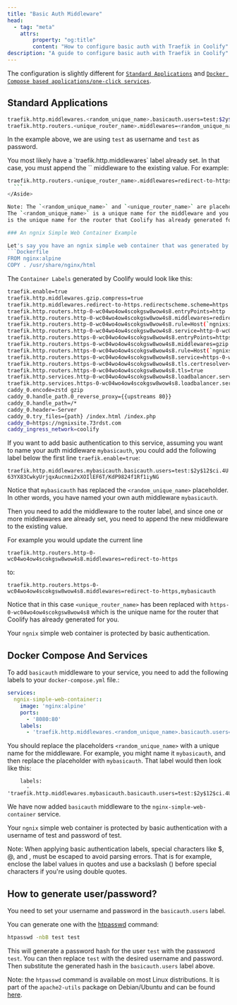 ```yaml
---
title: "Basic Auth Middleware"
head:
  - tag: "meta"
    attrs:
        property: "og:title"
        content: "How to configure basic auth with Traefik in Coolify"
description: "A guide to configure basic auth with Traefik in Coolify"
---
```



The configuration is slightly different for [`Standard Applications`](#standard-applications) and [`Docker Compose based applications/one-click services`](#docker-compose-and-services).

## Standard Applications

```bash
traefik.http.middlewares.<random_unique_name>.basicauth.users=test:$2y$12$ci.4U63YX83CwkyUrjqxAucnmi2xXOIlEF6T/KdP9824f1Rf1iyNG
traefik.http.routers.<unique_router_name>.middlewares=<random_unique_name>
```

In the example above, we are using `test` as username and `test` as password.

<Aside type="tip">
  You most likely have a `traefik.http.middlewares` label already set. In that case, you must append the `<random_unique_name>` middleware to the existing value.
  For example:

  ```bash
  traefik.http.routers.<unique_router_name>.middlewares=redirect-to-https,<random_unique_name>
    ```
</Aside>

Note: The `<random_unique_name>` and `<unique_router_name>` are placeholders. You need to replace them when you add them to your own labels section.
The `<random_unique_name>` is a unique name for the middleware and you need to make that up yourself. The `<unique_router_name>`
is the unique name for the router that Coolify has already generated for you.

### An ngnix Simple Web Container Example

Let's say you have an ngnix simple web container that was generated by Coolify with the following Dockerfile:
```Dockerfile
FROM nginx:alpine
COPY . /usr/share/nginx/html
```

The  `Container Labels` generated by Coolify would look like this:

```bash
traefik.enable=true
traefik.http.middlewares.gzip.compress=true
traefik.http.middlewares.redirect-to-https.redirectscheme.scheme=https
traefik.http.routers.http-0-wc04wo4ow4scokgsw8wow4s8.entryPoints=http
traefik.http.routers.http-0-wc04wo4ow4scokgsw8wow4s8.middlewares=redirect-to-https
traefik.http.routers.http-0-wc04wo4ow4scokgsw8wow4s8.rule=Host(`ngnixsite.mysite.com`) && PathPrefix(`/`)
traefik.http.routers.http-0-wc04wo4ow4scokgsw8wow4s8.service=http-0-wc04wo4ow4scokgsw8wow4s8
traefik.http.routers.https-0-wc04wo4ow4scokgsw8wow4s8.entryPoints=https
traefik.http.routers.https-0-wc04wo4ow4scokgsw8wow4s8.middlewares=gzip
traefik.http.routers.https-0-wc04wo4ow4scokgsw8wow4s8.rule=Host(`ngnixsite.mysite.com`) && PathPrefix(`/`)
traefik.http.routers.https-0-wc04wo4ow4scokgsw8wow4s8.service=https-0-wc04wo4ow4scokgsw8wow4s8
traefik.http.routers.https-0-wc04wo4ow4scokgsw8wow4s8.tls.certresolver=letsencrypt
traefik.http.routers.https-0-wc04wo4ow4scokgsw8wow4s8.tls=true
traefik.http.services.http-0-wc04wo4ow4scokgsw8wow4s8.loadbalancer.server.port=80
traefik.http.services.https-0-wc04wo4ow4scokgsw8wow4s8.loadbalancer.server.port=80
caddy_0.encode=zstd gzip
caddy_0.handle_path.0_reverse_proxy={{upstreams 80}}
caddy_0.handle_path=/*
caddy_0.header=-Server
caddy_0.try_files={path} /index.html /index.php
caddy_0=https://ngnixsite.73rdst.com
caddy_ingress_network=coolify
```

If you want to add basic authentication to this service, assuming you want to name your auth middleware `mybasicauth`, you could add the following label below the
first line `traefik.enable=true`:

`traefik.http.middlewares.mybasicauth.basicauth.users=test:$2y$12$ci.4U63YX83CwkyUrjqxAucnmi2xXOIlEF6T/KdP9824f1Rf1iyNG`

Notice that `mybasicauth` has replaced the `<random_unique_name>` placeholder. In other words, you have named your own auth middleware `mybasicauth`.

Then you need to add the middleware to the router label, and since one or more middlewares are already set, you need to append the new middleware to the existing value.

For example you would update the current line

`traefik.http.routers.http-0-wc04wo4ow4scokgsw8wow4s8.middlewares=redirect-to-https`

to:

`traefik.http.routers.https-0-wc04wo4ow4scokgsw8wow4s8.middlewares=redirect-to-https,mybasicauth`

Notice that in this case `<unique_router_name>` has been replaced with `https-0-wc04wo4ow4scokgsw8wow4s8` which is the unique name for the router that Coolify has already generated for you.

Your `ngnix` simple web container is protected by basic authentication.

## Docker Compose And Services

To add `basicauth` middleware to your service, you need to add the following labels to your `docker-compose.yml` file.:

```yaml
services:
  ngnix-simple-web-container::
    image: 'nginx:alpine'
    ports:
      - '8080:80'
    labels:
      - 'traefik.http.middlewares.<random_unique_name>.basicauth.users=test:$2y$12$ci.4U63YX83CwkyUrjqxAucnmi2xXOIlEF6T/KdP9824f1Rf1iyNG'
```

You should replace the placeholders `<random_unique_name>` with a unique name for the middleware. For example, you might name it `mybasicauth`, and then
replace the placeholder with `mybasicauth`. That label would then look like this:

```
    labels:
      - 'traefik.http.middlewares.mybasicauth.basicauth.users=test:$2y$12$ci.4U63YX83CwkyUrjqxAucnmi2xXOIlEF6T/KdP9824f1Rf1iyNG'
```

We have now added `basicauth` middleware to the `nginx-simple-web-container` service.

Your `ngnix` simple web container is protected by basic authentication with a username of test and password of test.

Note: When applying basic authentication labels, special characters like $, @, and , must be escaped to avoid parsing errors.
That is for example, enclose the label values in quotes and use a backslash (\) before special characters if you're using double quotes.

## How to generate user/password?

You need to set your username and password in the `basicauth.users` label.

You can generate one with the [htpasswd](https://httpd.apache.org/docs/current/programs/htpasswd.html) command:

```bash
htpasswd -nbB test test
```

This will generate a password hash for the user `test` with the password `test`.
You can then replace `test` with the desired username and password. Then substitute the generated hash in the `basicauth.users` label above.

Note: the `htpasswd` command is available on most Linux distributions. It is part of the `apache2-utils` package on Debian/Ubuntu and
can be found [here](https://httpd.apache.org/docs/current/programs/htpasswd.html).
